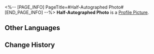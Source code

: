 <%-- [PAGE_INFO]
PageTitle=#Half-Autographed Photo#
[END_PAGE_INFO] --%>
{{Item Infobox
|id          = 140412
|image       = Item Half-Autographed Photo.png
|type        = Mission Item
|invCategory = Missions
|rarity      = 3
|effect      = 
|description = Evidence that Lesley Dean once gained a new lease of life.
}}
{{Description|''"Not even death could extinguish his radiance."''}}
'''Half-Autographed Photo''' is a [[Profile Picture]].

==Other Languages==
{{Other Languages
|en   = Half-Autographed Photo
|zhs  = 签到一半的签名照
|zht  = 簽到一半的簽名照
|ja   = 途切れたサインのサイン入り写真
|ko   = 사인을 하다 만 사진
|es   = Foto con autógrafo a medias
|fr   = Photo à moitié signée
|ru   = Фото с половиной автографа
|th   = ภาพถ่ายพร้อมลายเซ็นครึ่งหนึ่ง
|vi   = Ảnh Ký Tên Một Nửa
|de   = Halb signiertes Foto
|id   = Foto yang Tanda Tangannya Belum Selesai
|pt   = Foto Meio Autografada
}}

==Change History==
{{Change History|2.0}}